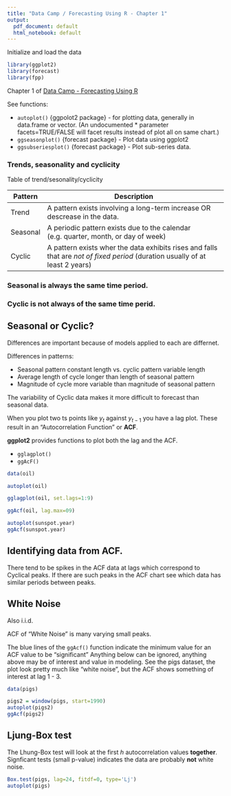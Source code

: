 ```yaml
---
title: "Data Camp / Forecasting Using R - Chapter 1"
output:
  pdf_document: default
  html_notebook: default
---
```


Initialize and load the data

```r
library(ggplot2)
library(forecast)
library(fpp)
```

Chapter 1 of [Data Camp - Forecasting Using R](https://www.datacamp.com/courses/forecasting-using-r)

See functions:

* `autoplot()` {ggpolot2 package} - for plotting data, generally in data.frame or vector.  (An undocumented * parameter facets=TRUE/FALSE will facet results instead of plot all on same chart.)
* `ggseasonplot()` {forecast package} - Plot data using ggplot2
* `ggsubseriesplot()` {forecast package} - Plot sub-series data.

### Trends, seasonality and cyclicity

Table of trend/sesonality/cyclicity

Pattern | Description
------- | ------------------------------------------------------------
Trend | A pattern exists involving a long-term increase OR descrease in the data.
Seasonal | A periodic pattern exists due to the calendar (e.g. quarter, month, or day of week)
Cyclic | A pattern exists wher the data exhibits rises and falls that are _not of fixed period_ (duration usually of at least 2 years)


### Seasonal is always the same time period.

### Cyclic is not always of the same time perid.

## Seasonal or Cyclic?

Differences are important because of models applied to each are differnet.

Differences in patterns:

* Seasonal pattern constant length vs. cyclic pattern variable length
* Average length of cycle longer than length of seasonal pattern
* Magnitude of cycle more variable than magnitude of seasonal pattern

The variability of Cyclic data makes it more difficult to forecast than seasonal data.

When you plot two ts points like $y_t$ against $y_{t-1}$ you have a lag plot.  These result in an "Autocorrelation Function" or **ACF**.

**ggplot2** provides functions to plot both the lag and the ACF.

* `gglagplot()`
* `ggAcF()`

```r
data(oil)

autoplot(oil)

gglagplot(oil, set.lags=1:9)

ggAcf(oil, lag.max=09)
```


```r
autoplot(sunspot.year)
ggAcf(sunspot.year)

```

## Identifying data from ACF.

There tend to be spikes in the ACF data at lags which correspond to Cyclical peaks.  If there are such peaks in the ACF chart see which data has similar periods between peaks.

## White Noise

Also i.i.d.

ACF of "White Noise"  is many varying small peaks.

The blue lines of the `ggAcf()` function indicate the minimum value for an ACF value to be "significant"  Anything below can be ignored, anything above may be of interest and value in modeling.  See the pigs dataset, the plot look pretty much like "white noise", but the ACF shows something of interest at lag 1 - 3.

```r
data(pigs)

pigs2 = window(pigs, start=1990)
autoplot(pigs2)
ggAcf(pigs2)

```


## Ljung-Box test

The Lhung-Box test will look at the first _h_ autocorrelation values **together**.  Signficant tests (small p-value) indicates the data are probably **not** white noise.

```r
Box.test(pigs, lag=24, fitdf=0, type='Lj')
autoplot(pigs)
```

```r

```



